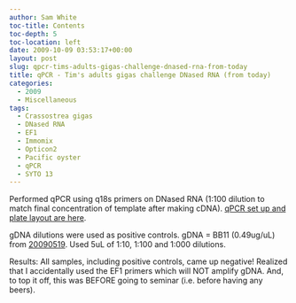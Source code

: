 ```yaml
---
author: Sam White
toc-title: Contents
toc-depth: 5
toc-location: left
date: 2009-10-09 03:53:17+00:00
layout: post
slug: qpcr-tims-adults-gigas-challenge-dnased-rna-from-today
title: qPCR - Tim's adults gigas challenge DNased RNA (from today)
categories:
  - 2009
  - Miscellaneous
tags:
  - Crassostrea gigas
  - DNased RNA
  - EF1
  - Immomix
  - Opticon2
  - Pacific oyster
  - qPCR
  - SYTO 13
---
```


Performed qPCR using q18s primers on DNased RNA (1:100 dilution to match final concentration of template after making cDNA). [qPCR set up and plate layout are here](https://eagle.fish.washington.edu/Arabidopsis/Notebook%20Workup%20Files/20091008-01.jpg).

gDNA dilutions were used as positive controls. gDNA = BB11 (0.49ug/uL) from [20090519](/Sam%27s+Working+Notebook+Jan-May+2009#sjw20090519). Used 5uL of 1:10, 1:100 and 1:000 dilutions.

Results: All samples, including positive controls, came up negative! Realized that I accidentally used the EF1 primers which will NOT amplify gDNA. And, to top it off, this was BEFORE going to seminar (i.e. before having any beers).
